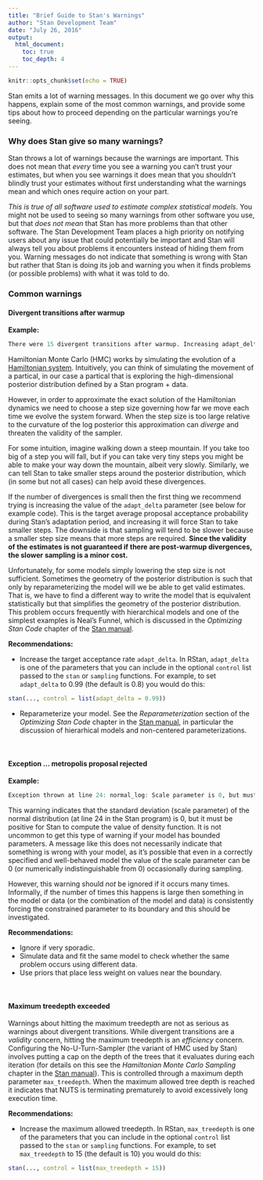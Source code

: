```yaml
---
title: "Brief Guide to Stan's Warnings"
author: "Stan Development Team"
date: "July 26, 2016"
output: 
  html_document:
    toc: true
    toc_depth: 4
---
```


```r
knitr::opts_chunk$set(echo = TRUE)
```

Stan emits a lot of warning messages. In this document we go over why this
happens, explain some of the most common warnings, and provide some tips about
how to proceed depending on the particular warnings you're seeing.


### Why does Stan give so many warnings?

Stan throws a lot of warnings because the warnings are important. This 
does not mean that _every_ time you see a warning you can't trust your estimates, 
but when you see warnings it does mean that you shouldn't blindly trust 
your estimates without first understanding what the warnings mean and which 
ones require action on your part. 

_This is true of all software used to estimate complex statistical models_. You 
might not be used to seeing so many warnings from other software you use, but 
that _does not mean_ that Stan has more problems than that other software. The 
Stan Development Team places a high priority on notifying users about any issue 
that could potentially be important and Stan will always tell you about problems
it encounters instead of hiding them from you. Warning messages do not indicate 
that something is wrong with Stan but rather that Stan is doing its job and 
warning you when it finds problems (or possible problems) with what it was told
to do.



### Common warnings

#### Divergent transitions after warmup

**Example:**

```r
There were 15 divergent transitions after warmup. Increasing adapt_delta above 0.8 may help. 
```

Hamiltonian Monte Carlo (HMC) works by simulating the evolution of a [Hamiltonian 
system](https://en.wikipedia.org/wiki/Hamiltonian_system). Intuitively, 
you can think of simulating the movement of a partical, in our case a partical
that is exploring the high-dimensional posterior distribution defined by 
a Stan program + data. 

However, in order to approximate the exact solution of the Hamiltonian dynamics 
we need to choose 
a step size governing how far we move each time we evolve the system forward. 
When the step size is too large relative to the curvature of the log posterior 
this approximation can _diverge_ and threaten the validity of the sampler.

For some intuition, imagine walking down a steep mountain. If you take too
big of a step you will fall, but if you can take very tiny steps you might 
be able to make your way down the mountain, albeit very slowly. Similarly, 
we can tell Stan to take smaller steps around the posterior distribution, 
which (in some but not all cases) can help avoid these divergences. 
  
If the number of divergences is small then the first thing we recommend trying 
is increasing the value of the `adapt_delta` parameter (see below for example
code). This is the target average proposal acceptance probability during Stan's
adaptation period, and increasing it will force Stan to take smaller steps. The
downside is that sampling will tend to be slower because a smaller step size
means that more steps are required. **Since the validity of the estimates is not
guaranteed if there are post-warmup divergences, the slower sampling is a minor
cost.**

Unfortunately, for some models simply lowering the step size is not sufficient. 
Sometimes the geometry of the posterior distribution is such that only by 
reparameterizing the model will we be able to get valid estimates. That is, we
have to find a different way to write the model that is equivalent statistically
but that simplifies the geometry of the posterior distribution. This problem 
occurs frequently with hierarchical models and one of the simplest examples is 
Neal's Funnel, which is discussed in the *Optimizing Stan Code* chapter of the
[Stan manual](http://mc-stan.org/documentation/).

**Recommendations:**

* Increase the target acceptance rate `adapt_delta`. In RStan, `adapt_delta` is 
one of the parameters that you can include in the optional `control` list passed
to the `stan` or `sampling` functions. For example, to set `adapt_delta`
to 0.99 (the default is 0.8) you would do this:

```r
stan(..., control = list(adapt_delta = 0.99))
```

* Reparameterize your model. See the _Reparameterization_ section of the 
_Optimizing Stan Code_ chapter in the [Stan 
manual](http://mc-stan.org/documentation/), in particular the discussion of
hierarhical models and non-centered parameterizations.

<br>

#### Exception ... metropolis proposal rejected

**Example:**

```r
Exception thrown at line 24: normal_log: Scale parameter is 0, but must be positive! 
```

This warning indicates that the standard deviation (scale parameter) of the 
normal distribution (at line 24 in the Stan program) is 0, but it must be
positive for Stan to compute the value of density function. It is not uncommon
to get this type of warning if your model has bounded parameters. A message like
this does not necessarily indicate that something is wrong with your model, as
it's possible that even in a correctly specified and well-behaved model the
value of the scale parameter can be 0 (or numerically indistinguishable from 0)
occasionally during sampling.

However, this warning should _not_ be ignored if it occurs many times. 
Informally, if the number of times this happens is large then something in the
model or data (or the combination of the model and data) is consistently forcing
the constrained parameter to its boundary and this should be investigated.

**Recommendations:** 

* Ignore if very sporadic.
* Simulate data and fit the same model to check whether the same problem occurs
using different data.
* Use priors that place less weight on values near the boundary.


<br>

#### Maximum treedepth exceeded

Warnings about hitting the maximum treedepth are not as serious as warnings 
about divergent transitions. While divergent transitions are a _validity_
concern, hitting the maximum treedepth is an _efficiency_ concern. Configuring
the No-U-Turn-Sampler (the variant of HMC used by Stan) involves putting a cap
on the depth of the trees that it evaluates during each iteration (for details
on this see the *Hamiltonian Monte Carlo Sampling* chapter in the [Stan 
manual](http://mc-stan.org/documentation/)). This is controlled through a 
maximum depth parameter `max_treedepth`. When the maximum allowed tree depth is 
reached it indicates that NUTS is terminating prematurely to avoid excessively 
long execution time.

**Recommendations:** 

* Increase the maximum allowed treedepth. In RStan, `max_treedepth` is one
of the parameters that you can include in the optional `control` list passed
to the `stan` or `sampling` functions. For example, to set `max_treedepth`
to 15 (the default is 10) you would do this:

```r
stan(..., control = list(max_treedepth = 15))
```

